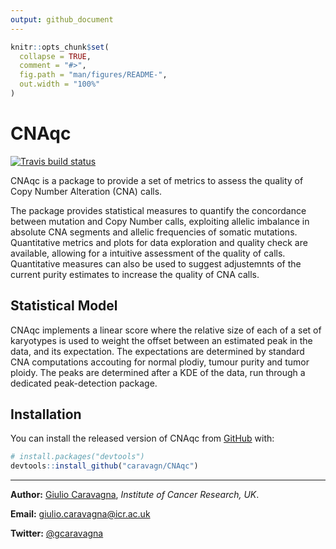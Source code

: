 ```yaml
---
output: github_document
---
```


<!-- README.md is generated from README.Rmd. Please edit that file -->

```r
knitr::opts_chunk$set(
  collapse = TRUE,
  comment = "#>",
  fig.path = "man/figures/README-",
  out.width = "100%"
)
```

# CNAqc

<!-- badges: start -->
[![Travis build status](https://travis-ci.org/caravagn/CNAqc.svg?branch=master)](https://travis-ci.org/caravagn/CNAqc)
<!-- badges: end -->


CNAqc is a package to provide a set of metrics to assess the quality of 
Copy Number Alteration (CNA) calls.

The package provides statistical measures to quantify the concordance 
between mutation and Copy Number calls, exploiting allelic imbalance in absolute CNA segments and allelic frequencies 
of somatic mutations. Quantitative metrics and plots for data 
exploration and quality check are available, allowing for a intuitive
assessment of the quality of calls. Quantitative measures can also be 
used to suggest adjustemnts of the current purity estimates to increase
the quality of CNA calls.

Statistical Model
-----------------

CNAqc implements a linear score where the relative size of each of a
set of karyotypes is used to weight the offset between an estimated
peak in the data, and its expectation. The expectations are determined
by standard CNA computations accouting for normal plodiy, tumour purity
and tumor ploidy. The peaks are determined after a KDE of the data, run
through a dedicated peak-detection package.

## Installation

You can install the released version of CNAqc from [GitHub](https://github.com/) with:

``` r
# install.packages("devtools")
devtools::install_github("caravagn/CNAqc")
```

***

**Author:** [Giulio Caravagna](https://sites.google.com/site/giuliocaravagna/), _Institute of Cancer Research, UK_.

**Email:** [giulio.caravagna@icr.ac.uk](mailto:giulio.caravagna@icr.ac.uk)

**Twitter:** [@gcaravagna](https://twitter.com/gcaravagna)

